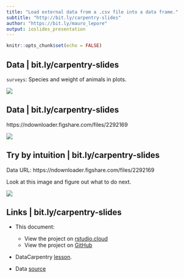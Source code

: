 ```yaml
---
title: "Load external data from a .csv file into a data frame."
subtitle: "http://bit.ly/carpentry-slides"
author: "https://bit.ly/mauro_lepore"
output: ioslides_presentation
---
```


```r
knitr::opts_chunk$set(echo = FALSE)
```

## Data | bit.ly/carpentry-slides

`surveys`: Species and weight of animals in plots.

![](https://i.imgur.com/7QJWO4y.png)

## Data | bit.ly/carpentry-slides

https://ndownloader.figshare.com/files/2292169

![](https://i.imgur.com/lPFbGv5.png)

## Try by intuition | bit.ly/carpentry-slides

Data URL: https://ndownloader.figshare.com/files/2292169

Look at this image and figure out what to do next.

![](https://i.imgur.com/Sn3lNv2.png)


## Links | bit.ly/carpentry-slides

* This document:
    * View the project on [rstudio.cloud](https://rstudio.cloud/project/27503)
    * View the project on [GitHub](https://github.com/maurolepore/loaddata)

* DataCarpentry [lesson](http://bit.ly/2GQue5W).

* Data [source](https://ndownloader.figshare.com/files/2292169)

